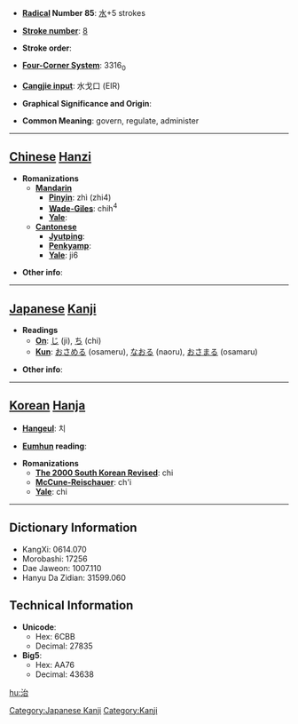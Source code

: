 * '''[[Wiktionary:Chinese radical index| Radical]] Number 85''': [[Wiktionary:Chinese radical index 水|水]]+5 strokes

* '''[[Wiktionary:Chinese total strokes index|Stroke number]]''': [[Wiktionary:Chinese total strokes index 8|8]]

* '''Stroke order''': 

* '''[[Wiktionary:Chinese four corner index|Four-Corner System]]''': 3316<sub>0</sub>

* '''[[Wiktionary:Chinese Cangjie index|Cangjie input]]''': 水戈口 (EIR)

* '''Graphical Significance and Origin''': 

* '''Common Meaning''': govern, regulate, administer

----

== [[Chinese]] [[Hanzi]] ==

* '''Romanizations'''
** '''[[Mandarin]]'''
*** '''[[Pinyin]]''': zhì (zhi4)
*** '''[[Wade-Giles]]''': chih<sup>4</sup>
*** '''[[Yale]]''': 
** '''[[Cantonese]]'''
*** '''[[Jyutping]]''':
*** '''[[Penkyamp]]''': 
*** '''[[Yale]]''': ji6

* '''Other info''': 

----

== [[Japanese]] [[Kanji]] ==

* '''Readings'''
** '''[[On]]''': [[じ]] (ji), [[ち]] (chi)
** '''[[Kun]]''': [[おさめる]] (osameru), [[なおる]] (naoru), [[おさまる]] (osamaru)

* '''Other info''':  

----

== [[Korean]] [[Hanja]] ==

* '''[[Hangeul]]''': 치

* '''[[Eumhun]] reading''': 

* '''Romanizations'''
** '''[[The 2000 South Korean Revised Romanization|The 2000 South Korean Revised]]''': chi
** '''[[McCune-Reischauer]]''': ch'i
** '''[[Yale]]''': chi

----

== Dictionary Information ==

* KangXi: 0614.070
* Morobashi: 17256
* Dae Jaweon: 1007.110
* Hanyu Da Zidian: 31599.060

== Technical Information ==

* '''Unicode''':
** Hex: 6CBB
** Decimal: 27835
* '''Big5''':
** Hex: AA76
** Decimal: 43638

[[Category:Japanese Kanji]]
[[Category:Kanji]]

[[hu:治]]